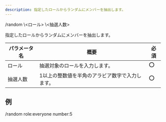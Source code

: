 ```yaml
---
description: 指定したロールからランダムにメンバーを抽出します。
---
```


<DiscordMessages>
    <DiscordMessage>/random \<ロール> \<抽選人数></DiscordMessage>
</DiscordMessages>
<br/>

指定したロールからランダムにメンバーを抽出します。

| パラメータ名 | 概要                       | 必須  |
|--------|--------------------------|-----|
| ロール    | 抽選対象のロールを入力します。          | :o: |
| 抽選人数   | 1以上の整数値を半角のアラビア数字で入力します。 | :o: |

## 例
<DiscordMessages compactMode>
    <DiscordMessage>/random role:everyone number:5</DiscordMessage>
</DiscordMessages>